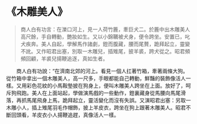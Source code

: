 # 《木雕美人》

> 商人白有功言：在濼口河上，見一人荷竹簏，牽巨犬二。於簏中出木雕美人高尺餘，手自轉動，艷妝如生。又以小錦韉被犬身，便令跨坐。安置已，叱犬疾奔。美人自起，學解馬作諸劇，鐙而腹藏，腰而尾贅，跪拜起立，靈變不訛。又作昭君出塞，別取一木雕兒，插雉尾，披羊裘，跨犬從之。昭君頻頻回顧，羊裘兒揚鞭追逐，真如生者。

&emsp;&emsp;商人白有功說：“在濟南北郊的河上。看見一個人扛著竹箱，牽著兩條大狗。從竹箱中拿出一個木雕美人，高一尺多，手眼都能自己轉動，鮮豔的裝飾像活人一樣。又用彩色花紋的小馬鞍墊披在狗身上，便叫木雕美人跨坐在上面。放好了，呵斥狗飛跑。美人在上面站起，學做演馬戲的一些動作，鐙裏藏身從馬腰向馬尾滑落，再抓馬尾飛身上馬，跪拜起立，靈活變化而沒有失誤。又演昭君出塞：另取一木雕小人，插上雉尾羽毛作帽飾，披上羊皮衣，跨坐在狗上跟著木雕美人。昭君不斷回頭看，羊皮衣小人揚鞭追趕，真像活人一樣。
